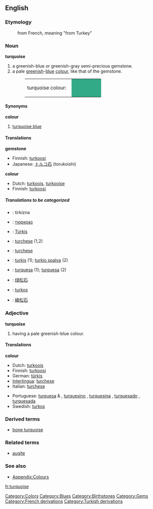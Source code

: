 {{Wikipedia}}
==English==

===Etymology===
:from French, meaning "from Turkey"

===Noun===
'''turquoise'''
#a greenish-blue or greenish-gray semi-precious gemstone.
#a pale [[green]]ish-[[blue]] [[color|colour]], like that of the gemstone.
#:<table><tr><td>turquoise colour: &nbsp;</td><td bgcolor="#32A987" width="80">&nbsp; </td></tr></table>

====Synonyms====
'''colour'''
#[[turquoise blue]]

====Translations====
'''gemstone'''
{{top}}
*Finnish: [[turkoosi]]
*Japanese: [[トルコ石]] (torukoishi)
{{mid}}
{{bottom}}

'''colour'''
{{top}}
*Dutch: [[turkoois]], [[turkooise]]
*Finnish: [[turkoosi]]
{{mid}}
{{bottom}}

=====Translations to be categorized=====
{{checktrans}}
<!--Remove this section once all of the translations below have been moved into the tables above.-->

*{{ttbc|Bosnian}}: tirkizna {{f}}
*{{ttbc|Bulgarian}}: [[тюркоаз]] {{m}}
*{{ttbc|German}}: [[Türkis]] {{m}}
*{{ttbc|Interlingua}}: [[turchese]] (1,2)
*{{ttbc|Italian}}: [[turchese]]
*{{ttbc|Lithuanian}}: [[turkis]] {{m}} (1); [[turkio spalva]] {{f}} (2)
*{{ttbc|Portuguese}}: [[turquesa]] {{f}} (1); [[turquesa]] {{m}} (2)
*{{ttbc|Chinese, Simplified}}: [[绿松石]]
*{{ttbc|Swedish}}: [[turkos]]
*{{ttbc|Chinese, Traditional}}: [[綠松石]]

===Adjective===
'''turquoise'''
#having a pale greenish-blue colour.

====Translations====
'''colour'''

{{top}}
*Dutch: [[turkoois]] {{n}}
*Finnish: [[turkoosi]]
*German: [[türkis]]
*[[Interlingua]]: [[turchese]]
*Italian: [[turchese]]
{{mid}}
*Portuguese: [[turquesa]] {{m}} & {{f}}, [[turquesino]] {{m}}, [[turquesina]] {{f}}, [[turquesado]] {{m}}, [[turquesada]] {{f}}
*Swedish: [[turkos]]
{{bottom}}

===Derived terms===
*[[bone turquoise]]

===Related terms===
*[[augite]]

===See also===
*[[Wiktionary_Appendix:Colours|Appendix:Colours]]

[[Category:Colors]]
[[Category:Blues]]
[[Category:Birthstones]]
[[Category:Gems]]
[[Category:French derivations]]
[[Category:Turkish derivations]]

[[fr:turquoise]]